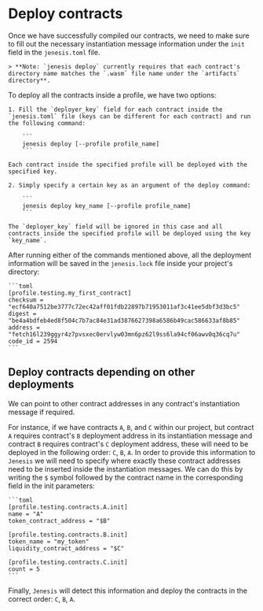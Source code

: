 # Deploy contracts

Once we have successfully compiled our contracts, we need to make sure to fill out the necessary instantiation message information under the `init` field in the `jenesis.toml` file.

    > **Note: `jenesis deploy` currently requires that each contract's directory name matches the `.wasm` file name under the `artifacts` directory**.

To deploy all the contracts inside a profile, we have two options:

    1. Fill the `deployer_key` field for each contract inside the `jenesis.toml` file (keys can be different for each contract) and run the following command:

        ```
        jenesis deploy [--profile profile_name]
        ```

    Each contract inside the specified profile will be deployed with the specified key.

    2. Simply specify a certain key as an argument of the deploy command:

        ```
        jenesis deploy key_name [--profile profile_name]
        ```

    The `deployer_key` field will be ignored in this case and all contracts inside the specified profile will be deployed using the key `key_name`.

After running either of the commands mentioned above, all the deployment information will be saved in the `jenesis.lock` file inside your project's directory:

    ```toml
    [profile.testing.my_first_contract]
    checksum = "ecf640a7512be3777c72ec42aff01fdb22897b71953011af3c41ee5dbf3d3bc5"
    digest = "be4a4bdfeb4ed8f504c7b7ac84e31ad3876627398a6586b49cac586633af8b85"
    address = "fetch16l239ggyr4z7pvsxec0ervlyw03mn6pz62l9ss6la94cf06awv0q36cq7u"
    code_id = 2594
    ```

## Deploy contracts depending on other deployments

We can point to other contract addresses in any contract's instantiation message if required.

For instance, if we have contracts `A`, `B`, and `C` within our project, but contract `A` requires contract's `B` deployment address in its instantiation message and contract `B` requires contract's `C` deployment address, these will need to be deployed in the following order: `C`, `B`, `A`. In order to provide this information to `Jenesis` we will need to specify where exactly these contract addresses need to be inserted inside the instantiation messages. We can do this by writing the `$` symbol followed by the contract name in the corresponding field in the init parameters:

    ```toml
    [profile.testing.contracts.A.init]
    name = "A"
    token_contract_address = "$B"

    [profile.testing.contracts.B.init]
    token_name = "my_token"
    liquidity_contract_address = "$C"

    [profile.testing.contracts.C.init]
    count = 5
    ```

Finally, `Jenesis` will detect this information and deploy the contracts in the correct order: `C`, `B`, `A`.
